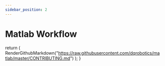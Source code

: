 ```yaml
---
sidebar_position: 2
---
```


# Matlab Workflow




  return (
    RenderGithubMarkdown("https://raw.githubusercontent.com/dqrobotics/matlab/master/CONTRIBUTING.md")
  );
}

